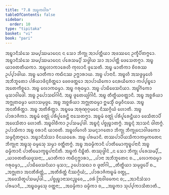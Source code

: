 ```yaml
---
title: "7.8 ᩋᨭ᩠ᨮᨠᩅᩤᩁ"
tableOfContents: false
sidebar:
  order: 10
type: "tipitaka"
basket: "vi"
book: "pari"
---
```



<DynamicBreadcrumb />

<Division number="328" book="pari">

<Paragraph number="1552" book="pari">
ᩋᨭ᩠ᨮᩣᨶᩥᩈᩴᩈᩮ ᩈᨾ᩠ᨸᩔᨾᩣᨶᩮᨶ ᨶ ᩈᩮᩣ ᨽᩥᨠ᩠ᨡᩩ ᩋᩣᨸᨲ᩠ᨲᩥᨿᩣ ᩋᨴᩔᨶᩮ ᩏᨠ᩠ᨡᩥᨸᩥᨲᨻ᩠ᨻᩮᩣ. ᩋᨭ᩠ᨮᩣᨶᩥᩈᩴᩈᩮ ᩈᨾ᩠ᨸᩔᨾᩣᨶᩮᨶ ᨸᩁᩮᩈᨾ᩠ᨸᩥ ᩈᨴ᩠ᨵᩤᨿ ᩈᩣ ᩋᩣᨸᨲ᩠ᨲᩥ ᨴᩮᩈᩮᨲᨻ᩠ᨻᩣ. ᩋᨭ᩠ᨮ ᨿᩣᩅᨲᨲᩥᨿᨠᩣ. ᩋᨭ᩠ᨮᩉᩣᨠᩣᩁᩮᩉᩥ ᨠᩩᩃᩣᨶᩥ ᨴᩪᩈᩮᨲᩥ. ᩋᨭ᩠ᨮ ᨾᩣᨲᩥᨠᩣ ᨧᩦᩅᩁᩔ ᩏᨸ᩠ᨸᩣᨴᩤᨿ. ᩋᨭ᩠ᨮ ᨾᩣᨲᩥᨠᩣ ᨠᨳᩥᨶᩔ ᩏᨻ᩠ᨽᩣᩁᩣᨿ. ᩋᨭ᩠ᨮ ᨸᩣᨶᩣᨶᩥ. ᩋᨭ᩠ᨮᩉᩥ ᩋᩈᨴ᩠ᨵᨾ᩠ᨾᩮᩉᩥ ᩋᨽᩥᨽᩪᨲᩮᩣ ᨸᩁᩥᨿᩣᨴᩥᨶ᩠ᨶᨧᩥᨲ᩠ᨲᩮᩣ ᨴᩮᩅᨴᨲ᩠ᨲᩮᩣ ᩋᩣᨸᩣᨿᩥᨠᩮᩣ ᨶᩮᩁᨿᩥᨠᩮᩣ ᨠᨸ᩠ᨸᨭ᩠ᨮᩮᩣ ᩋᨲᩮᨠᩥᨧ᩠ᨨᩮᩣ. ᩋᨭ᩠ᨮ ᩃᩮᩣᨠᨵᨾ᩠ᨾᩣ. ᩋᨭ᩠ᨮ ᨣᩁᩩᨵᨾ᩠ᨾᩣ. ᩋᨭ᩠ᨮ ᨸᩣᨭᩥᨴᩮᩈᨶᩦᨿᩣ. ᩋᨭ᩠ᨮᩘᨣᩥᨠᩮᩣ ᨾᩩᩈᩣᩅᩤᨴᩮᩤ. ᩋᨭ᩠ᨮ ᩏᨸᩮᩣᩈᨳᩘᨣᩤᨶᩥ. ᩋᨭ᩠ᨮ ᨴᩪᨲᩮᨿ᩠ᨿᩘᨣᩤᨶᩥ. ᩋᨭ᩠ᨮ ᨲᩥᨲ᩠ᨳᩥᨿᩅᨲ᩠ᨲᩣᨶᩥ. ᩋᨭ᩠ᨮ ᩋᨧ᩠ᨨᩁᩥᨿᩣ ᩋᨻ᩠ᨽᩩᨲᨵᨾ᩠ᨾᩣ ᨾᩉᩣᩈᨾᩩᨴ᩠ᨴᩮ. ᩋᨭ᩠ᨮ ᩋᨧ᩠ᨨᩁᩥᨿᩣ ᩋᨻ᩠ᨽᩩᨲᨵᨾ᩠ᨾᩣ ᩍᨾᩈ᩠ᨾᩥᩴ ᨵᨾ᩠ᨾᩅᩥᨶᨿᩮ. ᩋᨭ᩠ᨮ ᩋᨶᨲᩥᩁᩥᨲ᩠ᨲᩣ. ᩋᨭ᩠ᨮ ᩋᨲᩥᩁᩥᨲ᩠ᨲᩣ. ᩋᨭ᩠ᨮᨾᩮ ᩋᩁᩩᨱᩩᨣ᩠ᨣᨾᨶᩮ ᨶᩥᩔᨣ᩠ᨣᩥᨿᩴ ᩉᩮᩣᨲᩥ. ᩋᨭ᩠ᨮ ᨸᩣᩁᩣᨩᩥᨠᩣ. ᩋᨭ᩠ᨮᨾᩴ ᩅᨲ᩠ᨳᩩᩴ ᨸᩁᩥᨸᩪᩁᩮᨶ᩠ᨲᩦ ᨶᩣᩈᩮᨲᨻ᩠ᨻᩣ. ᩋᨭ᩠ᨮᨾᩴ ᩅᨲ᩠ᨳᩩᩴ ᨸᩁᩥᨸᩪᩁᩮᨶ᩠ᨲᩥᨿᩣ ᨴᩮᩈᩥᨲᩣᨸᩥ ᩋᨴᩮᩈᩥᨲᩣ ᩉᩮᩣᨲᩥ. ᩋᨭ᩠ᨮᩅᩤᨧᩥᨠᩣ ᩏᨸᩈᨾ᩠ᨸᨴᩤ. ᩋᨭ᩠ᨮᨶ᩠ᨶᩴ ᨸᨧ᩠ᨧᩩᨭ᩠ᨮᩣᨲᨻ᩠ᨻᩴ. ᩋᨭ᩠ᨮᨶ᩠ᨶᩴ ᩋᩣᩈᨶᩴ ᨴᩤᨲᨻ᩠ᨻᩴ. ᩏᨸᩣᩈᩥᨠᩣ ᩋᨭ᩠ᨮ ᩅᩁᩣᨶᩥ ᨿᩣᨧᨲᩥ. ᩋᨭ᩠ᨮᩉᩘᨣᩮᩉᩥ ᩈᨾᨶ᩠ᨶᩣᨣᨲᩮᩣ ᨽᩥᨠ᩠ᨡᩩ ᨽᩥᨠ᩠ᨡᩩᨶᩮᩣᩅᩤᨴᨠᩮᩣ ᩈᨾ᩠ᨾᨶ᩠ᨶᩥᨲᨻ᩠ᨻᩮᩣ. ᩋᨭ᩠ᨮᩣᨶᩥᩈᩴᩈᩣ ᩅᩥᨶᨿᨵᩁᩮ. ᩋᨭ᩠ᨮ ᨸᩁᨾᩣᨶᩥ. ᨲᩔᨸᩣᨸᩥᨿᩈᩥᨠᩣᨠᨾ᩠ᨾᨠᨲᩮᨶ ᨽᩥᨠ᩠ᨡᩩᨶᩣ ᩋᨭ᩠ᨮᩈᩩ ᨵᨾ᩠ᨾᩮᩈᩩ ᩈᨾ᩠ᨾᩣ ᩅᨲ᩠ᨲᩥᨲᨻ᩠ᨻᩴ. ᩋᨭ᩠ᨮ ᩋᨵᨾ᩠ᨾᩥᨠᩣᨶᩥ ᨸᩣᨲᩥᨾᩮᩣᨠ᩠ᨡᨭ᩠ᨮᨸᨶᩣᨶᩥ ᩋᨭ᩠ᨮ ᨵᨾ᩠ᨾᩥᨠᩣᨶᩥ ᨸᩣᨲᩥᨾᩮᩣᨠ᩠ᨡᨭ᩠ᨮᨸᨶᩣᨶᩦᨲᩥ.

</Paragraph>
</Division>

<Paragraph number="1553" type="center" book="pari">
ᩋᨭ᩠ᨮᨠᩴ ᨶᩥᨭ᩠ᨮᩥᨲᩴ.



</Paragraph>

<Paragraph number="1554" type="center" book="pari">
ᨲᩔᩩᨴ᩠ᨴᩤᨶᩴ


</Paragraph>

<Paragraph number="1555" type="verses" book="pari">
_ᨶ ᩈᩮᩣ ᨽᩥᨠ᩠ᨡᩩ ᨸᩁᩮᩈᨾ᩠ᨸᩥ,_  
_ᨿᩣᩅᨲᨲᩥᨿᨴᩪᩈᨶᩣ;_  
_ᨾᩣᨲᩥᨠᩣ ᨠᨳᩥᨶᩩᨻ᩠ᨽᩣᩁᩣ,_  
_ᨸᩣᨶᩣ ᩋᨽᩥᨽᩪᨲᩮᨶ ᨧ._  

</Paragraph>

<Paragraph number="1556" type="verses" book="pari">
_ᩃᩮᩣᨠᨵᨾ᩠ᨾᩣ ᨣᩁᩩᨵᨾ᩠ᨾᩣ,_  
_ᨸᩣᨭᩥᨴᩮᩈᨶᩦᨿᩣ ᨾᩩᩈᩣ;_  
ᩏᨸᩮᩣᩈᨳᩣ ᨧ ᨴᩪᨲᩘᨣᩤ,_  
_ᨲᩥᨲ᩠ᨳᩥᨿᩣ ᩈᨾᩩᨴ᩠ᨴᩮᨸᩥ ᨧ._  

</Paragraph>

<Paragraph number="1557" type="verses" book="pari">
_ᩋᨻ᩠ᨽᩩᨲᩣ ᩋᨶᨲᩥᩁᩥᨲ᩠ᨲᩴ,_  
_ᩋᨲᩥᩁᩥᨲ᩠ᨲᩴ ᨶᩥᩔᨣ᩠ᨣᩥᨿᩴ;_  
_ᨸᩣᩁᩣᨩᩥᨠᨭ᩠ᨮᨾᩴ ᩅᨲ᩠ᨳᩩ,_  
_ᩋᨴᩮᩈᩥᨲᩪᨸᩈᨾ᩠ᨸᨴᩤ._  

</Paragraph>

<Paragraph number="1558" type="verses" book="pari">
_ᨸᨧ᩠ᨧᩩᨭ᩠ᨮᩣᨶᩣᩈᨶᨬ᩠ᨧᩮᩅ,_  
_ᩅᩁᩴ ᩒᩅᩤᨴᨠᩮᨶ ᨧ;_  
_ᩋᩣᨶᩥᩈᩴᩈᩣ ᨸᩁᨾᩣᨶᩥ,_  
_ᩋᨭ᩠ᨮᨵᨾ᩠ᨾᩮᩈᩩ ᩅᨲ᩠ᨲᨶᩣ;_  
_ᩋᨵᨾ᩠ᨾᩥᨠᩣ ᨵᨾ᩠ᨾᩥᨠᩣ ᨧ,_  
_ᩋᨭ᩠ᨮᨠᩣ ᩈᩩᨸ᩠ᨸᨠᩣᩈᩥᨲᩣᨲᩥ._
</Paragraph>